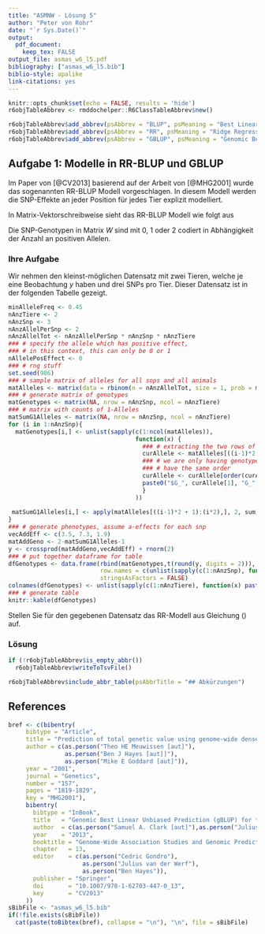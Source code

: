 ```yaml
---
title: "ASMNW - Lösung 5"
author: "Peter von Rohr"
date: "`r Sys.Date()`"
output: 
  pdf_document:
    keep_tex: FALSE
output_file: asmas_w6_l5.pdf
bibliography: ["asmas_w6_l5.bib"]
biblio-style: apalike
link-citations: yes
---
```


```r
knitr::opts_chunk$set(echo = FALSE, results = 'hide')
r6objTableAbbrev <- rmddochelper::R6ClassTableAbbrev$new()
```


```r
r6objTableAbbrev$add_abbrev(psAbbrev = "BLUP", psMeaning = "Best Linear Unbiased Prediction", pbOut = FALSE)
r6objTableAbbrev$add_abbrev(psAbbrev = "RR", psMeaning = "Ridge Regression (Random Regression)", pbOut = FALSE)
r6objTableAbbrev$add_abbrev(psAbbrev = "GBLUP", psMeaning = "Genomic Best Linear Unbiased Prediction", pbOut = FALSE)
```

## Aufgabe 1: Modelle in RR-BLUP und GBLUP
Im Paper von [@CV2013] basierend auf der Arbeit von [@MHG2001] wurde das sogenannten RR-BLUP Modell vorgeschlagen. In diesem Modell werden die SNP-Effekte an jeder Position für jedes Tier explizit modelliert. 

In Matrix-Vektorschreibweise sieht das RR-BLUP Modell wie folgt aus

\begin{equation}
y = 1_n\mu + \sum_{i = 1}^p W_i g_i + e
\label{eq:RRBlupModel}
\end{equation}

\begin{tabular}{lll}
wobei  &  & \\
       & $y$ & Vektor der Länge $n$ mit phänotypischen Beobachtungen \\
       & $\mu$ & allgemeines Mittel \\
       & $g_i$ & Vektor der additiven Effekte des SNP $i$ für alle Tiere\\
       & $W_i$ & Inzidenzmatrix, welche Genotypen für SNP $i$ codiert\\
       & $e$   & Vektor der Resteffekte
\end{tabular}

Die SNP-Genotypen in Matrix $W$ sind mit $0$, $1$ oder $2$ codiert in Abhängigkeit der Anzahl an positiven Allelen.

### Ihre Aufgabe
Wir nehmen den kleinst-möglichen Datensatz mit zwei Tieren, welche je eine Beobachtung $y$ haben und drei SNPs pro Tier. Dieser Datensatz ist in der folgenden Tabelle gezeigt.

```r
minAlleleFreq <- 0.45
nAnzTiere <- 2
nAnzSnp <- 3
nAnzAllelPerSnp <- 2
nAnzAllelTot <- nAnzAllelPerSnp * nAnzSnp * nAnzTiere
### # specify the allele which has positive effect,
### # in this context, this can only be 0 or 1
nAllelePosEffect <- 0
### # rng stuff
set.seed(986)
### # sample matrix of alleles for all snps and all animals
matAlleles <- matrix(data = rbinom(n = nAnzAllelTot, size = 1, prob = minAlleleFreq), ncol = nAnzTiere)
### # generate matrix of genotypes
matGenotypes <- matrix(NA, nrow = nAnzSnp, ncol = nAnzTiere)
### # matrix with counts of 1-Alleles
matSumG1Alleles <- matrix(NA, nrow = nAnzSnp, ncol = nAnzTiere)
for (i in 1:nAnzSnp){
  matGenotypes[i,] <- unlist(sapply(c(1:ncol(matAlleles)), 
                                    function(x) {
                                      ### # extracting the two rows of alleles for i-th SNP
                                      curAllele <- matAlleles[((i-1)*2 + 1):(i*2),x]
                                      ### # we are only having genotypes, so heterozygotes should always
                                      ### # have the same order
                                      curAllele <- curAllele[order(curAllele)]
                                      paste0("$G_", curAllele[1], "G_", curAllele[2], "$", collapse = " ")
                                      }
                                    ))
  
 matSumG1Alleles[i,] <- apply(matAlleles[((i-1)*2 + 1):(i*2),], 2, sum)
}
### # generate phenotypes, assume a-effects for each snp
vecAddEff <- c(3.5, 7.3, 1.9)
matAddGeno <- 2-matSumG1Alleles-1
y <- crossprod(matAddGeno,vecAddEff) + rnorm(2)
### # put together dataframe for table
dfGenotypes <- data.frame(rbind(matGenotypes,t(round(y, digits = 2))), 
                          row.names = c(unlist(sapply(c(1:nAnzSnp), function(x) paste0("SNP",x,collapse = ""))),"y"),
                          stringsAsFactors = FALSE)
colnames(dfGenotypes) <- unlist(sapply(c(1:nAnzTiere), function(x) paste0("Tier ",x,collapse = "")))
### # generate table
knitr::kable(dfGenotypes)
```

Stellen Sie für den gegebenen Datensatz das RR-Modell aus Gleichung (\ref{eq:RRBlupModel}) auf. 

### Lösung


\pagebreak

```r
if (!r6objTableAbbrev$is_empty_abbr())
  r6objTableAbbrev$writeToTsvFile()
```

```r
r6objTableAbbrev$include_abbr_table(psAbbrTitle = "## Abkürzungen")
```


## References
```r
bref <- c(bibentry(
     bibtype = "Article",
     title = "Prediction of total genetic value using genome-wide dense marker maps",
     author = c(as.person("Theo HE Meuwissen [aut]"), 
                as.person("Ben J Hayes [aut]]"),
                as.person("Mike E Goddard [aut]")),
     year = "2001",
     journal = "Genetics",
     number = "157",
     pages = "1819-1829",
     key = "MHG2001"),
     bibentry(
       bibtype = "InBook",
       title   = "Genomic Best Linear Unbiased Prediction (gBLUP) for the Estimation of Genomic Breeding Values",
       author  = c(as.person("Samuel A. Clark [aut]"),as.person("Julius van der Werf [aut]")),
       year    = "2013",
       booktitle = "Genome-Wide Association Studies and Genomic Prediction, Methods in Molecular Biology, vol 1019",
       chapter   = 13,
       editor    = c(as.person("Cedric Gondro"), 
                     as.person("Julius van der Werf"),
                     as.person("Ben Hayes")),
       publisher = "Springer",
       doi       = "10.1007/978-1-62703-447-0_13",
       key       = "CV2013"
     ))
sBibFile <- "asmas_w6_l5.bib"
if(!file.exists(sBibFile))
  cat(paste(toBibtex(bref), collapse = "\n"), "\n", file = sBibFile)
```


